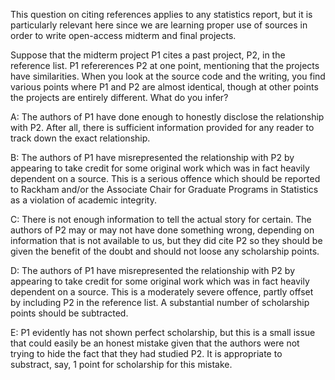 
This question on citing references applies to any statistics report, but it is particularly relevant here since we are learning proper use of sources in order to write open-access midterm and final projects.

Suppose that the midterm project P1 cites a past project, P2, in the reference list. P1 refererences  P2 at one point, mentioning that the projects have similarities. When you look at the source code and the writing, you find various points where P1 and P2 are almost identical, though at other points the projects are entirely different. What do you infer?

A: The authors of P1 have done enough to honestly disclose the relationship with P2. After all, there is sufficient information provided for any reader to track down the exact relationship.

B: The authors of P1 have misrepresented the relationship with P2 by appearing to take credit for some original work which was in fact heavily dependent on a source. This is a serious offence which should be reported to Rackham and/or the Associate Chair for Graduate Programs in Statistics as a violation of academic integrity.

C: There is not enough information to tell the actual story for certain. The authors of P2 may or may not have done something wrong, depending on information that is not available to us, but they did cite P2 so they should be given the benefit of the doubt and should not loose any scholarship points.

D: The authors of P1 have misrepresented the relationship with P2 by appearing to take credit for some original work which was in fact heavily dependent on a source. This is a moderately severe offence, partly offset by including P2 in the reference list. A substantial number of scholarship points should be subtracted.

E: P1 evidently has not shown perfect scholarship, but this is a small issue that could easily be an honest mistake given that the authors were not trying to hide the fact that they had studied P2. It is appropriate to substract, say, 1 point for scholarship for this mistake.


